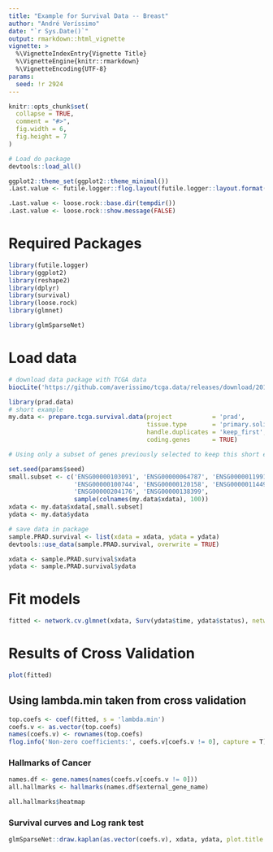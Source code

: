 ```yaml
---
title: "Example for Survival Data -- Breast"
author: "André Veríssimo"
date: "`r Sys.Date()`"
output: rmarkdown::html_vignette
vignette: >
  %\VignetteIndexEntry{Vignette Title}
  %\VignetteEngine{knitr::rmarkdown}
  %\VignetteEncoding{UTF-8}
params:
  seed: !r 2924
--- 
```


```r
knitr::opts_chunk$set(
  collapse = TRUE,
  comment = "#>",
  fig.width = 6,
  fig.height = 7
)

# Load do package
devtools::load_all()

ggplot2::theme_set(ggplot2::theme_minimal())
.Last.value <- futile.logger::flog.layout(futile.logger::layout.format('[~l] ~m'))

.Last.value <- loose.rock::base.dir(tempdir())
.Last.value <- loose.rock::show.message(FALSE)
```

# Required Packages

```r
library(futile.logger)
library(ggplot2)
library(reshape2)
library(dplyr)
library(survival)
library(loose.rock)
library(glmnet)
```

```r
library(glmSparseNet)
```

# Load data

```r
# download data package with TCGA data
biocLite('https://github.com/averissimo/tcga.data/releases/download/2017.07.21-prad/prad.data_1.0.tar.gz')

library(prad.data)
# short example
my.data <- prepare.tcga.survival.data(project           = 'prad', 
                                      tissue.type       = 'primary.solid.tumor', 
                                      handle.duplicates = 'keep_first', 
                                      coding.genes      = TRUE)

# Using only a subset of genes previously selected to keep this short example.

set.seed(params$seed)
small.subset <- c('ENSG00000103091', 'ENSG00000064787', 'ENSG00000119915', 
                  'ENSG00000100744', 'ENSG00000120158', 'ENSG00000114491', 
                  'ENSG00000204176', 'ENSG00000138399', 
                  sample(colnames(my.data$xdata), 100))
xdata <- my.data$xdata[,small.subset]
ydata <- my.data$ydata
```

```r
# save data in package
sample.PRAD.survival <- list(xdata = xdata, ydata = ydata)
devtools::use_data(sample.PRAD.survival, overwrite = TRUE)
```

```r
xdata <- sample.PRAD.survival$xdata
ydata <- sample.PRAD.survival$ydata
```

# Fit models

```r
fitted <- network.cv.glmnet(xdata, Surv(ydata$time, ydata$status), network = 'correlation', family = 'cox', nlambda = 1000)
```

# Results of Cross Validation

```r
plot(fitted)
```

## Using lambda.min taken from cross validation

```r
top.coefs <- coef(fitted, s = 'lambda.min')
coefs.v <- as.vector(top.coefs)
names(coefs.v) <- rownames(top.coefs)
flog.info('Non-zero coefficients:', coefs.v[coefs.v != 0], capture = T)
```

### Hallmarks of Cancer

```r
names.df <- gene.names(names(coefs.v[coefs.v != 0]))
all.hallmarks <- hallmarks(names.df$external_gene_name)

all.hallmarks$heatmap
```

### Survival curves and Log rank test

```r
glmSparseNet::draw.kaplan(as.vector(coefs.v), xdata, ydata, plot.title = 'Full dataset', legend.outside = F)
```

